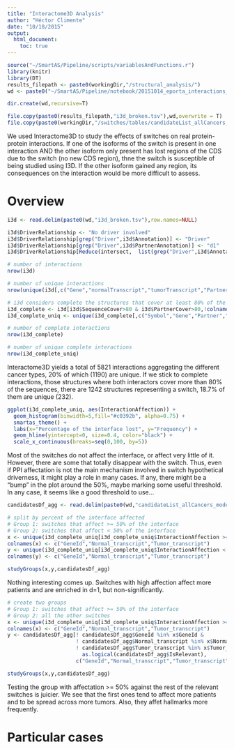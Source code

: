 ```yaml
---
title: "Interactome3D Analysis"
author: "Héctor Climente"
date: "10/18/2015"
output: 
  html_document:
    toc: true
---
```


```r
source("~/SmartAS/Pipeline/scripts/variablesAndFunctions.r")
library(knitr)
library(DT)
results_filepath <- paste0(workingDir,"/structural_analysis/")
wd <- paste0("~/SmartAS/Pipeline/notebook/20151014_eporta_interactions_files/data/")
```

```r
dir.create(wd,recursive=T)

file.copy(paste0(results_filepath,"i3d_broken.tsv"),wd,overwrite = T)
file.copy(paste0(workingDir,"/switches/tables/candidateList_allCancers_models_notNoise.txt"),wd,overwrite = T)

```

We used Interactome3D to study the effects of switches on real protein-protein interactions. If one of the isoforms of the switch is present in one interaction AND the other isoform only present has lost regions of the CDS due to the switch (no new CDS region), thne the switch is susceptible of being studied using I3D. If the other isoform gained any region, its consequences on the interaction would be more difficult to assess.

# Overview

```r

i3d <- read.delim(paste0(wd,"i3d_broken.tsv"),row.names=NULL)

i3d$DriverRelationship <- "No driver involved"
i3d$DriverRelationship[grep("Driver",i3d$Annotation)] <- "Driver"
i3d$DriverRelationship[grep("Driver",i3d$PartnerAnnotation)] <- "d1"
i3d$DriverRelationship[Reduce(intersect,  list(grep("Driver",i3d$Annotation),grep("Driver",i3d$PartnerAnnotation)))] <- "Driver-Driver"

# number of interactions
nrow(i3d)

# number of unique interactions
nrow(unique(i3d[,c("Gene","normalTranscript","tumorTranscript","Partner")]))

# i3d considers complete the structures that cover at least 80% of the sequence
i3d_complete <- i3d[i3d$SequenceCover>80 & i3d$PartnerCover>80,!colnames(i3d) %in% c("SequenceInformation","IsoformSpecific","PDB")]
i3d_complete_uniq <- unique(i3d_complete[,c("Symbol","Gene","Partner","normalTranscript","tumorTranscript","InteractionAffection","Annotation","PartnerAnnotation")])

# number of complete interactions
nrow(i3d_complete)

# number of unique complete interactions
nrow(i3d_complete_uniq)

```

Interactome3D yields a total of 5821 interactions aggregating the different cancer types, 20% of which (1190) are unique. If we stick to complete interactions, those structures where both interactors cover more than 80% of the sequences, there are 1242 structures representing a switch, 18.7% of them are unique (232).

```r

ggplot(i3d_complete_uniq, aes(InteractionAffection)) + 
  geom_histogram(binwidth=5,fill="#c0392b", alpha=0.75) + 
  smartas_theme() + 
  labs(x="Percentage of the interface lost", y="Frequency") + 
  geom_hline(yintercept=0, size=0.4, color="black") + 
  scale_x_continuous(breaks=seq(0,100, by=5))

```

Most of the switches do not affect the interface, or affect very little of it. However, there are some that totally disappear with the switch. Thus, even if PPI affectation is not the main mechanism involved in switch hypothetical driverness, it might play a role in many cases. If any, there might be a "bump" in the plot around the 50%, maybe marking some useful threshold. In any case, it seems like a good threshold to use...

```r

candidatesDf_agg <- read.delim(paste0(wd,"candidateList_allCancers_models_notNoise.txt"))

# split by percent of the interface affected
# Group 1: switches that affect >= 50% of the interface
# Group 2: switches that affect < 50% of the interface
x <- unique(i3d_complete_uniq[i3d_complete_uniq$InteractionAffection >= 50, c( "Gene","normalTranscript","tumorTranscript")])
colnames(x) <- c("GeneId","Normal_transcript","Tumor_transcript")
y <- unique(i3d_complete_uniq[i3d_complete_uniq$InteractionAffection < 50, c( "Gene","normalTranscript","tumorTranscript")])
colnames(y) <- c("GeneId","Normal_transcript","Tumor_transcript")

studyGroups(x,y,candidatesDf_agg)

```

Nothing interesting comes up. Switches with high affection affect more patients and are enriched in d=1, but non-significantly.

```r

# create two groups
# Group 1: switches that affect >= 50% of the interface
# Group 2: all the other switches
x <- unique(i3d_complete_uniq[i3d_complete_uniq$InteractionAffection >= 50, c( "Gene","normalTranscript","tumorTranscript")])
colnames(x) <- c("GeneId","Normal_transcript","Tumor_transcript")
y <- candidatesDf_agg[! candidatesDf_agg$GeneId %in% x$GeneId &
                      ! candidatesDf_agg$Normal_transcript %in% x$Normal_transcript &
                      ! candidatesDf_agg$Tumor_transcript %in% x$Tumor_transcript &
                        as.logical(candidatesDf_agg$IsRelevant),
                      c("GeneId","Normal_transcript","Tumor_transcript")]

studyGroups(x,y,candidatesDf_agg)

```

Testing the group with affectation >= 50% against the rest of the relevant switches is juicier. We see that the first ones tend to affect more patients and to be spread across more tumors. Also, they affet hallmarks more frequently.

# Particular cases
